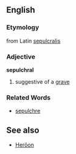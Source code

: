 ==English==
===Etymology===
from Latin [[sepulcralis]]
===Adjective===
'''sepulchral'''

#suggestive of a [[grave]]
===Related Words===
*[[sepulchre]]

==See also==
*[[Herõon]]